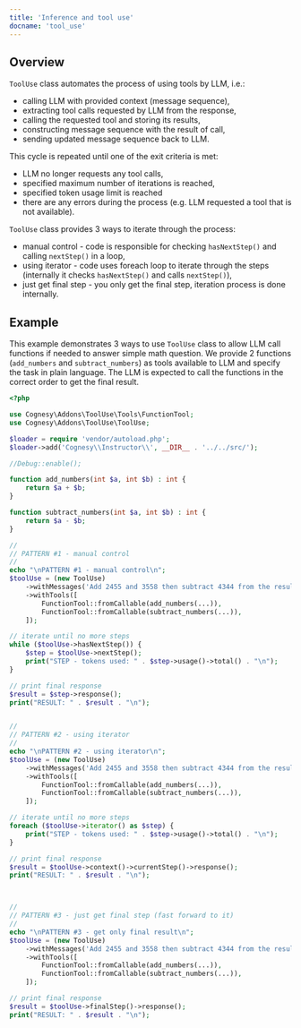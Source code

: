 ```yaml
---
title: 'Inference and tool use'
docname: 'tool_use'
---
```


## Overview

`ToolUse` class automates the process of using tools by LLM, i.e.:
 - calling LLM with provided context (message sequence),
 - extracting tool calls requested by LLM from the response,
 - calling the requested tool and storing its results,
 - constructing message sequence with the result of call,
 - sending updated message sequence back to LLM.

This cycle is repeated until one of the exit criteria is met:
- LLM no longer requests any tool calls,
- specified maximum number of iterations is reached,
- specified token usage limit is reached
- there are any errors during the process (e.g. LLM requested a tool that is not available).

`ToolUse` class provides 3 ways to iterate through the process:
- manual control - code is responsible for checking `hasNextStep()` and calling `nextStep()` in a loop,
- using iterator - code uses foreach loop to iterate through the steps (internally it checks
`hasNextStep()` and calls `nextStep()`),
- just get final step - you only get the final step, iteration process is done internally.

## Example

This example demonstrates 3 ways to use `ToolUse` class to allow LLM call functions
if needed to answer simple math question. We provide 2 functions (`add_numbers` and
`subtract_numbers`) as tools available to LLM and specify the task in plain language.
The LLM is expected to call the functions in the correct order to get the final result.

```php
<?php

use Cognesy\Addons\ToolUse\Tools\FunctionTool;
use Cognesy\Addons\ToolUse\ToolUse;

$loader = require 'vendor/autoload.php';
$loader->add('Cognesy\\Instructor\\', __DIR__ . '../../src/');

//Debug::enable();

function add_numbers(int $a, int $b) : int {
    return $a + $b;
}

function subtract_numbers(int $a, int $b) : int {
    return $a - $b;
}

//
// PATTERN #1 - manual control
//
echo "\nPATTERN #1 - manual control\n";
$toolUse = (new ToolUse)
    ->withMessages('Add 2455 and 3558 then subtract 4344 from the result.')
    ->withTools([
        FunctionTool::fromCallable(add_numbers(...)),
        FunctionTool::fromCallable(subtract_numbers(...)),
    ]);

// iterate until no more steps
while ($toolUse->hasNextStep()) {
    $step = $toolUse->nextStep();
    print("STEP - tokens used: " . $step->usage()->total() . "\n");
}

// print final response
$result = $step->response();
print("RESULT: " . $result . "\n");


//
// PATTERN #2 - using iterator
//
echo "\nPATTERN #2 - using iterator\n";
$toolUse = (new ToolUse)
    ->withMessages('Add 2455 and 3558 then subtract 4344 from the result.')
    ->withTools([
        FunctionTool::fromCallable(add_numbers(...)),
        FunctionTool::fromCallable(subtract_numbers(...)),
    ]);

// iterate until no more steps
foreach ($toolUse->iterator() as $step) {
    print("STEP - tokens used: " . $step->usage()->total() . "\n");
}

// print final response
$result = $toolUse->context()->currentStep()->response();
print("RESULT: " . $result . "\n");



//
// PATTERN #3 - just get final step (fast forward to it)
//
echo "\nPATTERN #3 - get only final result\n";
$toolUse = (new ToolUse)
    ->withMessages('Add 2455 and 3558 then subtract 4344 from the result.')
    ->withTools([
        FunctionTool::fromCallable(add_numbers(...)),
        FunctionTool::fromCallable(subtract_numbers(...)),
    ]);

// print final response
$result = $toolUse->finalStep()->response();
print("RESULT: " . $result . "\n");
